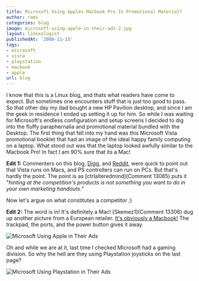 ```yaml
---
title: Microsoft Using Apples Macbook Pro In Promotional Material?
author: rami
categories: blog
image: microsoft-using-apple-in-their-ads-2.jpg
layout: linuxologist
publishedAt: '2008-11-15'
tags:
- microsoft
- vista
- playstation
- macbook
- apple
url: blog
---
```


I know that this is a Linux blog, and thats what readers have come to expect. But sometimes one encounters stuff that is just too good to pass. So that other day my dad bought a new HP Pavilion desktop, and since I am the geek in residence I ended up setting it up for him. So while I was waiting for Microsoft's endless configuration and setup screens I decided to dig into the fluffy paraphernalia  and promotional material bundled with the Desktop. The first thing that fell into my hand was this Microsoft Vista promotional booklet that had an image of the ideal happy family computing on a laptop. What stood out was that the laptop looked awfully similar to the Macbook Pro! In fact I am 90% sure that its a Mac!

**Edit 1:** Commenters on this blog, [Digg](http://digg.com/apple/WTF_Is_It_Just_Me_or_Is_That_a_Mac_In_A_Vista_Ad?OTC-kff), and [Reddit](http://www.reddit.com/r/WTF/comments/7drnv/wtf_is_it_just_me_or_is_that_a_mac_in_a_vista_ad/?already_submitted=true), were quick to point out that Vista runs on Macs, and PS controllers can run on PCs. But that's hardly the point. The point is as [ctrlalteredmind](Comment 13085) puts it "_hinting at the competition's products is not something you want to do in your own marketing handouts._"

Now let's argue on what constitutes a competitor ;)

**Edit 2:** The word is in! It's definitely a Mac! [Skemez1](Comment 13306) dug up another picture from a European retailer. [It's obviously a Macbook!](http://www.millionenrente.com/gewinnspiel/game/img/192/start.jpg) The trackpad, the ports, and the power button gives it away.

![Microsoft Using Apple in Their Ads](/assets/images/content/blog/microsoft-using-apple-in-their-ads-2.jpg)

Oh and while we are at it, last time I checked Microsoft had a gaming division. So why the hell are they using Playstation joysticks on the last page?

![Microsoft Using Playstation in Their Ads](/assets/images/content/blog/microsoft-using-playstation-in-their-ads.jpg)
